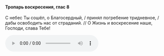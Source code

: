 #### Тропарь воскресения, глас 8

С небес Ты сошёл, о Благосердный, / принял погребение тридневное, / дабы освободить нас от страданий. // О Жизнь и воскресение наше, Господи, слава Тебе!

<audio controls>
    <source
        src="https://psmb-neos-resources.hb.bizmrg.com/target/psmb/007d447cc1bc437b4bb5ba79bf1566942408c963/glass8.mp3"
        type="audio/mpeg"
    />
</audio>

